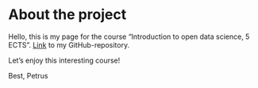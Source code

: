 # About the project

Hello, this is my page for the course "Introduction to open data science, 5 ECTS". [Link](https://github.com/petrusk4/IODS-project) to my GitHub-repository. 

Let's enjoy this interesting course!


Best, Petrus

